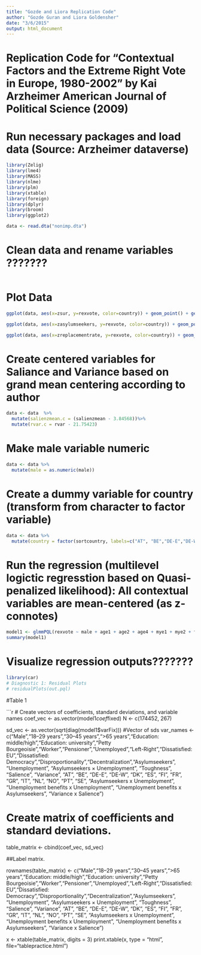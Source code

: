 ```yaml
---
title: "Gozde and Liora Replication Code"
author: "Gozde Guran and Liora Goldensher"
date: "3/6/2015"
output: html_document
---
```


# Replication Code for "Contextual Factors and the Extreme Right Vote in Europe, 1980-2002" by Kai Arzheimer American Journal of Political Science (2009)

# Run necessary packages and load data (Source: Arzheimer dataverse)

```r
library(Zelig)
library(lme4)
library(MASS)
library(nlme)
library(plm)
library(xtable)
library(foreign)
library(dplyr)
library(broom)
library(ggplot2)

data <- read.dta("nonimp.dta")
```

# Clean data and rename variables ???????

```r

```

# Plot Data

```r
ggplot(data, aes(x=zsur, y=rexvote, color=country)) + geom_point() + geom_smooth(method=lm, se=FALSE) # Relationship with standardized unemployment rate

ggplot(data, aes(x=zasylumseekers, y=rexvote, color=country)) + geom_point() + geom_smooth(method=lm, se=FALSE) #Relationship w immigration

ggplot(data, aes(x=zreplacementrate, y=rexvote, color=country)) + geom_point() + geom_smooth(method=lm, se=FALSE) #Relationship w welfare (=unemp benefit)
```


# Create centered variables for Saliance and Variance based on grand mean centering according to author

```r
data <- data  %>% 
  mutate(salienzmean.c = (salienzmean - 3.84568))%>% 
  mutate(rvar.c = rvar - 21.75423)
```

# Make male variable numeric

```r
data <- data %>%
  mutate(male = as.numeric(male))
```

# Create a dummy variable for country (transform from character to factor variable)

```r
data <- data %>%
  mutate(country = factor(sortcountry, labels=c("AT", "BE","DE-E","DE-W","DK","ES","FI","FR","GR","IT","LU","NL","NO","PT","SE")))
```

# Run the regression (multilevel logictic regresstion based on Quasi-penalized likelihood): All contextual variables are mean-centered (as z- connotes)

```r
model1 <- glmmPQL(rexvote ~ male + age1 + age2 + age4 + mye1 + mye2 + farmerown + worker + retired + unemployed + zlrs + euschlecht + zsatisdmo + disp + lfed1 + zasylumseekers + zsur + zasylumseekers:zsur + zreplacementrate + zreplacementrate:zsur + zreplacementrate:zasylumseekers + rmax + salienzmean.c + rvar.c + rvar.c:salienzmean.c + country - 1, random=~1|kontext, family=binomial(link="logit"), data=data, verbose=TRUE)
summary(model1)

```

# Visualize regression outputs???????

```r
library(car)
# Diagnostic 1: Residual Plots
# residualPlots(out.pql)

```

#Table 1

```r
# Create vectors of coefficients, standard deviations, and variable names
coef_vec <- as.vector(model1$coef$fixed) 
N <- c(174452, 267)

sd_vec <- as.vector(sqrt(diag(model1$varFix))) #Vector of sds
var_names <- c("Male","18–29 years","30–45 years",">65 years","Education: middle/high","Education: university","Petty Bourgeoisie","Worker","Pensioner","Unemployed","Left-Right","Dissatisfied: EU","Dissatisfied: Democracy","Disproportionality","Decentralization","Asylumseekers", "Unemployment", "Asylumseekers × Unemployment", "Toughness", "Salience", "Variance", "AT", "BE", "DE-E", "DE-W", "DK", "ES", "FI", "FR", "GR", "IT", "NL", "NO", "PT", "SE", "Asylumseekers x Unemployment", "Unemployment benefits x Unemployment", "Unemployment benefits x Asylumseekers", "Variance x Salience")

# Create matrix of coefficients and standard deviations.

table_matrix <- cbind(coef_vec, sd_vec)

##Label matrix.

rownames(table_matrix) <- c("Male","18–29 years","30–45 years",">65 years","Education: middle/high","Education: university","Petty Bourgeoisie","Worker","Pensioner","Unemployed","Left-Right","Dissatisfied: EU","Dissatisfied: Democracy","Disproportionality","Decentralization","Asylumseekers", "Unemployment", "Asylumseekers × Unemployment", "Toughness", "Salience", "Variance", "AT", "BE", "DE-E", "DE-W", "DK", "ES", "FI", "FR", "GR", "IT", "NL", "NO", "PT", "SE", "Asylumseekers x Unemployment", "Unemployment benefits x Unemployment", "Unemployment benefits x Asylumseekers", "Variance x Salience")
  
x <- xtable(table_matrix, digits = 3)
print.xtable(x, type = "html", file="tablepractice.html")